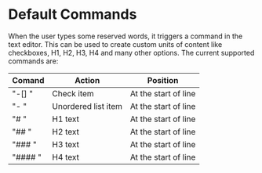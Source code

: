 # Default Commands

When the user types some reserved words, it triggers a command in the text editor. This can be used to create custom units of content like checkboxes, H1, H2, H3, H4 and many other options. The current supported commands are:

| Comand    | Action   | Position |
| --------- | -------- | -------- |
| "-[] "    | Check item  | At the start of line |
| "- "      | Unordered list item     | At the start of line |
| "# "      | H1 text     | At the start of line |
| "## "     | H2 text     | At the start of line |
| "### "    | H3 text     | At the start of line |
| "#### "   | H4 text     | At the start of line |